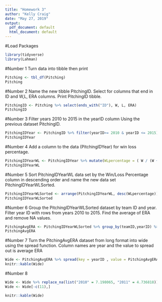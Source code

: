 ```yaml
---
title: "Homework 3"
author: "Kelly Craig"
date: "May 27, 2019"
output:
  pdf_document: default
  html_document: default
---
```

#Load Packages

```r
library(tidyverse)
library(Lahman)
```

#Number 1
Turn data into tibble then print

```r
Pitching <- tbl_df(Pitching)
Pitching
```

#Number 2
Name the new tibble PitchingID. Select for columns that end in ID and W,L, ERA columns. Print PitchingID tibble.   

```r
PitchingID <- Pitching %>% select(ends_with("ID"), W, L, ERA)
PitchingID
```

#Number 3
Filter years 2010 to 2015 in the yearID column Using the previous dataset PitchingID.  

```r
PitchingIDYear <- PitchingID %>% filter(yearID>= 2010 & yearID <= 2015)
PitchingIDYear
```

#Number 4
Add a column to the data (PitchingIDYear) for win loss percentage. 
 
```r
PitchingIDYearWL <- PitchingIDYear %>% mutate(WLpercentage = ( W / (W + L)))
PitchingIDYearWL
```

#Number 5
Sort PitchingIDYearWL data set by the Win/Loss Percentage column in descending order and name the new data set PitchingIDYearWLSorted.

```r
PitchingIDYearWLSorted <- arrange(PitchingIDYearWL, desc(WLpercentage))
PitchingIDYearWLSorted
```

#Number 6
Group the PitchingIDYearWLSorted dataset by team ID and year. Filter year ID with rows from years 2010 to 2015. Find the average of ERA and remove NA values. 
```r
PitchingAvgERA <- PitchingIDYearWLSorted %>% group_by(teamID,yearID) %>% filter(yearID %in% (c(2010,2011,2012,2013,2014,2015))) %>% summarise(PitchingAvgERA=mean(ERA, na.rm=TRUE))
PitchingAvgERA
```

#Number 7
Turn the PitchingAvgERA dataset from long format into wide using the spread function. Column names are year and the value to spread out is average ERA 

```r
Wide <- PitchingAvgERA %>% spread(key = yearID , value = PitchingAvgERA)
knitr::kable(Wide)
```

#Number 8

```r
Wide <- Wide %>% replace_na(list("2010" = 7.198065, "2011" = 4.736818))
Wide <- Wide[-c(11),]

knitr::kable(Wide)
```

